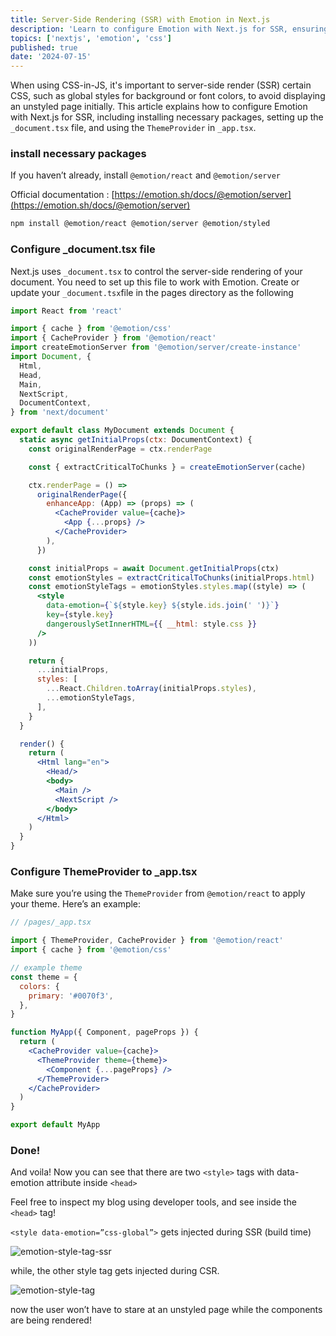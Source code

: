 ```yaml
---
title: Server-Side Rendering (SSR) with Emotion in Next.js
description: 'Learn to configure Emotion with Next.js for SSR, ensuring global CSS like background or font colors render server-side to avoid unstyled pages.'
topics: ['nextjs', 'emotion', 'css']
published: true
date: '2024-07-15'
---
```


When using CSS-in-JS, it's important to server-side render (SSR) certain CSS, such as global styles for background or font colors, to avoid displaying an unstyled page initially. This article explains how to configure Emotion with Next.js for SSR, including installing necessary packages, setting up the `_document.tsx` file, and using the `ThemeProvider` in `_app.tsx`.

### install necessary packages

If you haven’t already, install `@emotion/react` and `@emotion/server`

Official documentation : [https://emotion.sh/docs/@emotion/server](https://emotion.sh/docs/@emotion/server)

```bash
npm install @emotion/react @emotion/server @emotion/styled
```

### Configure \_document.tsx file

Next.js uses `_document.tsx` to control the server-side rendering of your document. You need to set up this file to work with Emotion.
Create or update your `_document.tsx`file in the pages directory as the following

```jsx
import React from 'react'

import { cache } from '@emotion/css'
import { CacheProvider } from '@emotion/react'
import createEmotionServer from '@emotion/server/create-instance'
import Document, {
  Html,
  Head,
  Main,
  NextScript,
  DocumentContext,
} from 'next/document'

export default class MyDocument extends Document {
  static async getInitialProps(ctx: DocumentContext) {
    const originalRenderPage = ctx.renderPage

    const { extractCriticalToChunks } = createEmotionServer(cache)

    ctx.renderPage = () =>
      originalRenderPage({
        enhanceApp: (App) => (props) => (
          <CacheProvider value={cache}>
            <App {...props} />
          </CacheProvider>
        ),
      })

    const initialProps = await Document.getInitialProps(ctx)
    const emotionStyles = extractCriticalToChunks(initialProps.html)
    const emotionStyleTags = emotionStyles.styles.map((style) => (
      <style
        data-emotion={`${style.key} ${style.ids.join(' ')}`}
        key={style.key}
        dangerouslySetInnerHTML={{ __html: style.css }}
      />
    ))

    return {
      ...initialProps,
      styles: [
        ...React.Children.toArray(initialProps.styles),
        ...emotionStyleTags,
      ],
    }
  }

  render() {
    return (
      <Html lang="en">
        <Head/>
        <body>
          <Main />
          <NextScript />
        </body>
      </Html>
    )
  }
}

```

### Configure ThemeProvider to \_app.tsx

Make sure you’re using the `ThemeProvider` from `@emotion/react` to apply your theme. Here’s an example:

```jsx
// /pages/_app.tsx

import { ThemeProvider, CacheProvider } from '@emotion/react'
import { cache } from '@emotion/css'

// example theme
const theme = {
  colors: {
    primary: '#0070f3',
  },
}

function MyApp({ Component, pageProps }) {
  return (
    <CacheProvider value={cache}>
      <ThemeProvider theme={theme}>
        <Component {...pageProps} />
      </ThemeProvider>
    </CacheProvider>
  )
}

export default MyApp
```

### Done!

And voila! Now you can see that there are two `<style>` tags with data-emotion attribute inside `<head>`

Feel free to inspect my blog using developer tools, and see inside the `<head>` tag!

`<style data-emotion=”css-global”>` gets injected during SSR (build time)

![emotion-style-tag-ssr](/configure-ssr-emotion-nextjs/emotion-ssr-tag.png)

while, the other style tag gets injected during CSR.

![emotion-style-tag](/configure-ssr-emotion-nextjs/emotion-csr-tag.png)

now the user won’t have to stare at an unstyled page while the components are being rendered!
